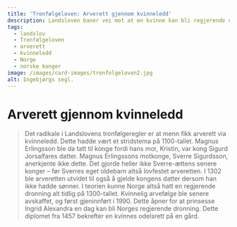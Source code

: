 ```yaml
---
title: 'Tronfølgeloven: Arverett gjennom kvinneledd'
description: Landsloven baner vei mot at en kvinne kan bli regjerende dronning
tags:
  - landslov
  - Tronfølgeloven
  - arverett
  - kvinneledd
  - Norge
  - norske konger
image: /images/card-images/tronfolgeloven2.jpg
alt: Ingebjørgs segl.
---
```



# Arverett gjennom kvinneledd

<Blockquote
    quote='«Det er den åttende arv at kongens ektefødte dattersønn, den eldste aleine, skal være konge når hans mor var ektefødt, hvis ingen av de andre finnes.»'
    footer='Kristendomsbolken, kapittel 4' />


<Container stil="initial side">
    Det radikale i Landslovens tronfølgeregler er at menn fikk arverett via kvinneledd. Dette hadde vært et stridstema på 1100-tallet. Magnus Erlingsson ble da tatt til konge fordi hans mor, Kristin, var kong Sigurd Jorsalfares datter. Magnus Erlingssons motkonge, Sverre Sigurdsson, anerkjente ikke dette. Det gjorde heller ikke Sverre-ættens senere konger – før Sverres eget oldebarn altså lovfestet arveretten. I 1302 ble arveretten utvidet til også å gjelde kongens datter dersom han ikke hadde sønner. I teorien kunne Norge altså hatt en regjerende dronning alt tidlig på 1300-tallet. Kvinnelig arvefølge ble senere avskaffet, og først gjeninnført i 1990. Dette åpner for at prinsesse Ingrid Alexandra en dag kan bli Norges regjerende dronning.
</Container>

<Work id="ubb-diplom-0138" marcus="https://marcus.uib.no/instance/charter/ubb-diplom-0138.html">
Dette diplomet fra 1457 bekrefter en kvinnes odelsrett på en gård.
</Work>
